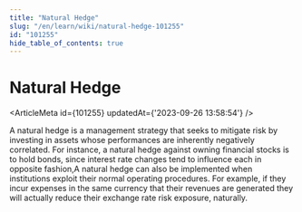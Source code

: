 ```yaml
---
title: "Natural Hedge"
slug: "/en/learn/wiki/natural-hedge-101255"
id: "101255"
hide_table_of_contents: true
---
```



# Natural Hedge

<ArticleMeta id={101255} updatedAt={'2023-09-26 13:58:54'} />
<div className='border-solid border-b border-t-0 my-4 border-[var(--ifm-color-gray-300)]' />

A natural hedge is a management strategy that seeks to mitigate risk by investing in assets whose performances are inherently negatively correlated. For instance, a natural hedge against owning financial stocks is to hold bonds, since interest rate changes tend to influence each in opposite fashion,A natural hedge can also be implemented when institutions exploit their normal operating procedures. For example, if they incur expenses in the same currency that their revenues are generated they will actually reduce their exchange rate risk exposure, naturally.
